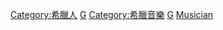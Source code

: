 {{Commonscat|Musicians from Greece}}

[[Category:希臘人|Category:希臘人]]
[[Category:各國音樂家|G]]
[[Category:希臘音樂|Category:希臘音樂]]
[[Category:歐洲音樂家|G]]
[[Category:希臘音樂人物|Musician]]